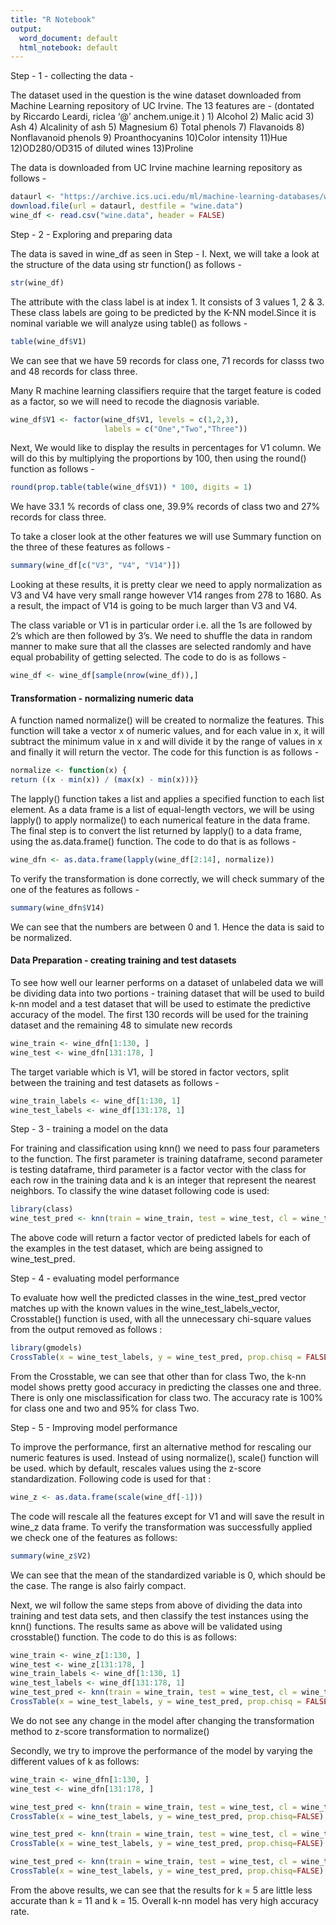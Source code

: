 ```yaml
---
title: "R Notebook"
output:
  word_document: default
  html_notebook: default
---
```


Step - 1 - collecting the data - 

The dataset used in the question is the wine dataset downloaded from Machine Learning repository of UC Irvine. The 13 features are - (dontated by Riccardo Leardi, riclea '@' anchem.unige.it ) 
1) Alcohol 
2) Malic acid 
3) Ash 
4) Alcalinity of ash 
5) Magnesium 
6) Total phenols 
7) Flavanoids 
8) Nonflavanoid phenols 
9) Proanthocyanins 
10)Color intensity 
11)Hue 
12)OD280/OD315 of diluted wines 
13)Proline 

The data is downloaded from UC Irvine machine learning repository as follows - 

```r
dataurl <- "https://archive.ics.uci.edu/ml/machine-learning-databases/wine/wine.data"
download.file(url = dataurl, destfile = "wine.data")
wine_df <- read.csv("wine.data", header = FALSE)
```


Step - 2 - Exploring and preparing data

The data is saved in wine_df as seen in Step - I. Next, we will take a look at the structure of the data using str function() as follows - 

```r
str(wine_df)
```

The attribute with the class label is at index 1. It consists of 3 values 1, 2 & 3. These class labels are going to be predicted by the K-NN model.Since it is nominal variable we will analyze using table() as follows - 

```r
table(wine_df$V1)
```
We can see that we have 59 records for class one, 71 records for classs two and 48 records for class three. 

Many R machine learning classifiers require that the target feature is coded as a factor, so we will need to recode the diagnosis variable.

```r
wine_df$V1 <- factor(wine_df$V1, levels = c(1,2,3),
                     labels = c("One","Two","Three"))
```

Next, We would like to display the results in percentages for V1 column. We will do this by multiplying the proportions by 100, then using the round() function as follows - 

```r
round(prop.table(table(wine_df$V1)) * 100, digits = 1)
```
We have 33.1 % records of class one, 39.9% records of class two and 27% records for class three. 

To take a closer look at the other features we will use Summary function on the three of these features as follows - 

```r
summary(wine_df[c("V3", "V4", "V14")])
```

Looking at these results, it is pretty clear we need to apply normalization as V3 and V4 have very small range however V14 ranges from 278 to 1680. As a result, the impact of V14 is going to be much larger than V3 and V4. 

The class variable or V1 is in particular order i.e. all the 1s are followed by 2's which are then followed by 3's. We need to shuffle the data in random manner to make sure that all the classes are selected randomly and have equal probability of getting selected. The code to do is as follows - 
```r
wine_df <- wine_df[sample(nrow(wine_df)),]
```


#### Transformation - normalizing numeric data

A function named normalize() will be created to normalize the features. This function will take a vector x of numeric values, and for each value in x, it will subtract the minimum value in x and will divide it by the range of values in x and finally it will return the vector. The code for this function is as follows - 

```r
normalize <- function(x) {
return ((x - min(x)) / (max(x) - min(x)))}
```

The lapply() function takes a list and applies a specified function to each list element. As a data frame is a list of equal-length vectors, we will be using lapply() to apply normalize() to each numerical feature in the data frame. The final step is to convert the list returned by lapply() to a data frame, using the as.data.frame() function. The code to do that is as follows -

```r
wine_dfn <- as.data.frame(lapply(wine_df[2:14], normalize))
```

To verify the transformation is done correctly, we will check summary of the one of the features as follows - 

```r
summary(wine_dfn$V14)
```
We can see that the numbers are between 0 and 1. Hence the data is said to be normalized. 

#### Data Preparation - creating training and test datasets

To see how well our learner performs on a dataset of unlabeled data we will be dividing data into two portions - training dataset that will be used to build k-nn model and a test dataset that will be used to estimate the predictive accuracy of the model. The first 130 records will be used for the training dataset and the remaining 48 to simulate new records


```r
wine_train <- wine_dfn[1:130, ]
wine_test <- wine_dfn[131:178, ]
```

The target variable which is V1, will be stored in factor vectors, split between the training and test datasets as follows -

```r
wine_train_labels <- wine_df[1:130, 1]
wine_test_labels <- wine_df[131:178, 1]
```


Step - 3 - training a model on the data 

For training and classification using knn() we need to pass four parameters to the function. The first parameter is training dataframe, second parameter is testing dataframe, third parameter is a factor vector with the class for each row in the training data and k is an integer that represent the nearest neighbors. To classify the wine dataset following code is used:

```r
library(class)
wine_test_pred <- knn(train = wine_train, test = wine_test, cl = wine_train_labels, k = 10)
```

The above code will return a factor vector of predicted labels for each of the examples in the test dataset, which are being assigned to wine_test_pred. 

Step - 4 - evaluating model performance

To evaluate how well the predicted classes in the wine_test_pred vector matches up with the known values in the wine_test_labels_vector, Crosstable() function is used, with all the unnecessary chi-square values from the output removed as follows :

```r
library(gmodels)
CrossTable(x = wine_test_labels, y = wine_test_pred, prop.chisq = FALSE)
```
From the Crosstable, we can see that other than for class Two, the k-nn model shows pretty good accuracy in predicting the classes one and three. There is only one misclassification for class two. The accuracy rate is 100% for class one and two and 95% for class Two.

Step - 5 - Improving model performance 

To improve the performance, first an alternative method for rescaling our numeric features is used. Instead of using normalize(), scale() function will be used. which by default, rescales values using the z-score standardization. Following code is used for that :

```r
wine_z <- as.data.frame(scale(wine_df[-1]))
```

The code will rescale all the features except for V1 and will save the result in wine_z data frame. To verify the transformation was successfully applied we check one of the features as follows:

```r
summary(wine_z$V2)
```

We can see that the mean of the standardized variable is 0, which should be the case. The range is also fairly compact. 

Next, we wil follow the same steps from above of dividing the data into training and test data sets, and then classify the test instances using the knn() functions. The results same as above will be validated using crosstable() function. The code to do this is as follows:

```r
wine_train <- wine_z[1:130, ]
wine_test <- wine_z[131:178, ]
wine_train_labels <- wine_df[1:130, 1]
wine_test_labels <- wine_df[131:178, 1]
wine_test_pred <- knn(train = wine_train, test = wine_test, cl = wine_train_labels, k = 10)
CrossTable(x = wine_test_labels, y = wine_test_pred, prop.chisq = FALSE)
```
We do not see any change in the model after changing the transformation method to z-score transformation to normalize() 

Secondly, we try to improve the performance of the model by varying the different values of k as follows:

```r
wine_train <- wine_dfn[1:130, ]
wine_test <- wine_dfn[131:178, ]

wine_test_pred <- knn(train = wine_train, test = wine_test, cl = wine_train_labels, k=5)
CrossTable(x = wine_test_labels, y = wine_test_pred, prop.chisq=FALSE)

wine_test_pred <- knn(train = wine_train, test = wine_test, cl = wine_train_labels, k=11)
CrossTable(x = wine_test_labels, y = wine_test_pred, prop.chisq=FALSE)

wine_test_pred <- knn(train = wine_train, test = wine_test, cl = wine_train_labels, k=15)
CrossTable(x = wine_test_labels, y = wine_test_pred, prop.chisq=FALSE)

```

From the above results, we can see that the results for k = 5 are little less accurate than k = 11 and k = 15. Overall k-nn model has very high accuracy rate. 
